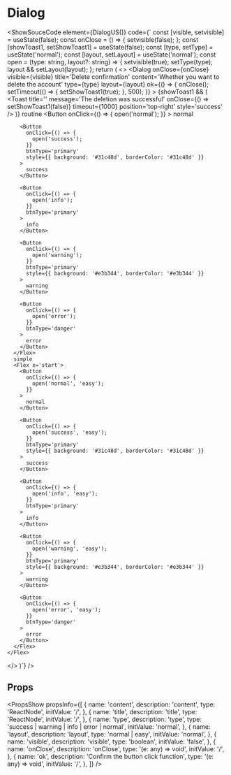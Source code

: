 
# Dialog

<ShowSouceCode
  element={DialogUS()}
  code={`
const [visible, setvisible] = useState(false);
const onClose = () => {
  setvisible(false);
};
const [showToast1, setShowToast1] = useState(false);
const [type, setType] = useState('normal');
const [layout, setLayout] = useState('normal');
const open = (type: string, layout?: string) => {
  setvisible(true);
  setType(type);
  layout && setLayout(layout);
};
return (
  <>
    <Dialog
      onClose={onClose}
      visible={visible}
      title='Delete confirmation'
      content='Whether you want to delete the account'
      type={type}
      layout={layout}
      ok={() => {
        onClose();
        setTimeout(() => {
          setShowToast1(true);
        }, 500);
      }}
    ></Dialog>
    {showToast1 && (
      <Toast
        title=''
        message='The deletion was successful'
        onClose={() => setShowToast1(false)}
        timeout={1000}
        position='top-right'
        style='success'
      />
    )}
    <Flex direction='y' x='start'>
      routine
      <Flex x='start'>
        <Button
          onClick={() => {
            open('normal');
          }}
        >
          normal
        </Button>

        <Button
          onClick={() => {
            open('success');
          }}
          btnType='primary'
          style={{ background: '#31c48d', borderColor: '#31c48d' }}
        >
          success
        </Button>

        <Button
          onClick={() => {
            open('info');
          }}
          btnType='primary'
        >
          info
        </Button>

        <Button
          onClick={() => {
            open('warning');
          }}
          btnType='primary'
          style={{ background: '#e3b344', borderColor: '#e3b344' }}
        >
          warning
        </Button>

        <Button
          onClick={() => {
            open('error');
          }}
          btnType='danger'
        >
          error
        </Button>
      </Flex>
      simple
      <Flex x='start'>
        <Button
          onClick={() => {
            open('normal', 'easy');
          }}
        >
          normal
        </Button>

        <Button
          onClick={() => {
            open('success', 'easy');
          }}
          btnType='primary'
          style={{ background: '#31c48d', borderColor: '#31c48d' }}
        >
          success
        </Button>

        <Button
          onClick={() => {
            open('info', 'easy');
          }}
          btnType='primary'
        >
          info
        </Button>

        <Button
          onClick={() => {
            open('warning', 'easy');
          }}
          btnType='primary'
          style={{ background: '#e3b344', borderColor: '#e3b344' }}
        >
          warning
        </Button>

        <Button
          onClick={() => {
            open('error', 'easy');
          }}
          btnType='danger'
        >
          error
        </Button>
      </Flex>
    </Flex>
  </>
)`}
  />

## Props
<PropsShow propsInfo={[
  {
    name: 'content',
    description: 'content',
    type: 'ReactNode',
    initValue: '/',
  },
  {
    name: 'title',
    description: 'title',
    type: 'ReactNode',
    initValue: '/',
  },
  {
    name: 'type',
    description: 'type',
    type: 'success | warning | info | error | normal',
    initValue: 'normal',
  },
  {
    name: 'layout',
    description: 'layout',
    type: 'normal | easy',
    initValue: 'normal',
  },
  {
    name: 'visible',
    description: 'visible',
    type: 'boolean',
    initValue: 'false',
  },
  {
    name: 'onClose',
    description: 'onClose',
    type: '(e: any) => void',
    initValue: '/',
  },
    {
    name: 'ok',
    description: 'Confirm the button click function',
    type: '(e: any) => void',
    initValue: '/',
  },
]} />
